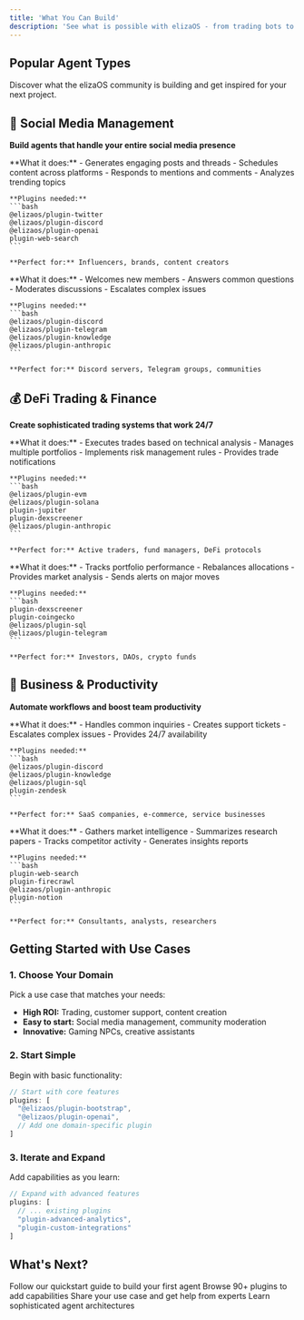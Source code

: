 ```yaml
---
title: 'What You Can Build'
description: 'See what is possible with elizaOS - from trading bots to social media managers'
---
```


## Popular Agent Types

Discover what the elizaOS community is building and get inspired for your next project.

## 🎯 Social Media Management

**Build agents that handle your entire social media presence**

<CardGroup cols={2}>
  <Card title="Content Creator Bot" icon="pen">
    **What it does:**
    - Generates engaging posts and threads
    - Schedules content across platforms
    - Responds to mentions and comments
    - Analyzes trending topics
    
    **Plugins needed:**
    ```bash
    @elizaos/plugin-twitter
    @elizaos/plugin-discord  
    @elizaos/plugin-openai
    plugin-web-search
    ```
    
    **Perfect for:** Influencers, brands, content creators
  </Card>
  
  <Card title="Community Manager" icon="users">
    **What it does:**
    - Welcomes new members
    - Answers common questions
    - Moderates discussions  
    - Escalates complex issues
    
    **Plugins needed:**
    ```bash
    @elizaos/plugin-discord
    @elizaos/plugin-telegram
    @elizaos/plugin-knowledge
    @elizaos/plugin-anthropic
    ```
    
    **Perfect for:** Discord servers, Telegram groups, communities
  </Card>
</CardGroup>

## 💰 DeFi Trading & Finance

**Create sophisticated trading systems that work 24/7**

<CardGroup cols={2}>
  <Card title="Automated Trader" icon="chart-line">
    **What it does:**
    - Executes trades based on technical analysis
    - Manages multiple portfolios
    - Implements risk management rules
    - Provides trade notifications
    
    **Plugins needed:**
    ```bash
    @elizaos/plugin-evm
    @elizaos/plugin-solana
    plugin-jupiter
    plugin-dexscreener
    @elizaos/plugin-anthropic
    ```
    
    **Perfect for:** Active traders, fund managers, DeFi protocols
  </Card>
  
  <Card title="Portfolio Manager" icon="briefcase">
    **What it does:**
    - Tracks portfolio performance
    - Rebalances allocations
    - Provides market analysis
    - Sends alerts on major moves
    
    **Plugins needed:**
    ```bash
    plugin-dexscreener
    plugin-coingecko
    @elizaos/plugin-sql
    @elizaos/plugin-telegram
    ```
    
    **Perfect for:** Investors, DAOs, crypto funds
  </Card>
</CardGroup>

## 🏢 Business & Productivity

**Automate workflows and boost team productivity**

<CardGroup cols={2}>
  <Card title="Customer Support" icon="headset">
    **What it does:**
    - Handles common inquiries
    - Creates support tickets
    - Escalates complex issues
    - Provides 24/7 availability
    
    **Plugins needed:**
    ```bash
    @elizaos/plugin-discord
    @elizaos/plugin-knowledge
    @elizaos/plugin-sql
    plugin-zendesk
    ```
    
    **Perfect for:** SaaS companies, e-commerce, service businesses
  </Card>
  
  <Card title="Research Assistant" icon="magnifying-glass">
    **What it does:**
    - Gathers market intelligence
    - Summarizes research papers
    - Tracks competitor activity
    - Generates insights reports
    
    **Plugins needed:**
    ```bash
    plugin-web-search
    plugin-firecrawl
    @elizaos/plugin-anthropic
    plugin-notion
    ```
    
    **Perfect for:** Consultants, analysts, researchers
  </Card>
</CardGroup>

## Getting Started with Use Cases

### 1. Choose Your Domain

Pick a use case that matches your needs:
- **High ROI:** Trading, customer support, content creation
- **Easy to start:** Social media management, community moderation
- **Innovative:** Gaming NPCs, creative assistants

### 2. Start Simple

Begin with basic functionality:
```typescript
// Start with core features
plugins: [
  "@elizaos/plugin-bootstrap",
  "@elizaos/plugin-openai",
  // Add one domain-specific plugin
]
```

### 3. Iterate and Expand

Add capabilities as you learn:
```typescript
// Expand with advanced features
plugins: [
  // ... existing plugins
  "plugin-advanced-analytics",
  "plugin-custom-integrations"
]
```

## What's Next?

<CardGroup cols={2}>
  <Card title="Build Your Agent" icon="rocket" href="/quickstart">
    Follow our quickstart guide to build your first agent
  </Card>
  
  <Card title="Explore Plugins" icon="puzzle-piece" href="/plugins/overview">
    Browse 90+ plugins to add capabilities
  </Card>
  
  <Card title="Join Community" icon="discord" href="https://discord.com/invite/ai16z">
    Share your use case and get help from experts
  </Card>
  
  <Card title="Advanced Patterns" icon="brain" href="/development/advanced-patterns">
    Learn sophisticated agent architectures
  </Card>
</CardGroup>